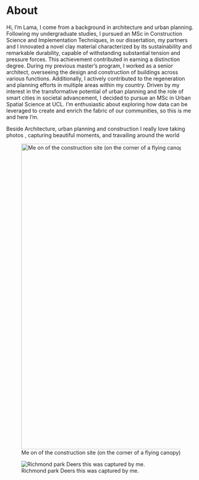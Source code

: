 # About {.unnumbered}

Hi, I'm Lama, I come from a background in architecture and urban planning. Following my undergraduate studies, I pursued an MSc in Construction Science and Implementation Techniques, in our dissertation, my partners and I innovated a novel clay material characterized by its sustainability and remarkable durability, capable of withstanding substantial tension and pressure forces. This achievement contributed in earning a distinction degree. During my previous master's program, I worked as a senior architect, overseeing the design and construction of buildings across various functions. Additionally, I actively contributed to the regeneration and planning efforts in multiple areas within my country. Driven by my interest in the transformative potential of urban planning and the role of smart cities in societal advancement, I decided to pursue an MSc in Urban Spatial Science at UCL. I'm enthusiastic about exploring how data can be leveraged to create and enrich the fabric of our communities, so this is me and here I'm.

Beside Architecture, urban planning and construction I really love taking photos , capturing beautiful moments, and travailing around the world

![Me on of the construction site (on the corner of a flying canopy)](images/IMG-20220207-WA0034-01.jpg){width="810"}

![Richmond park Deers this was captured by me.](images/IMG_20230818_180230_921.jpg)
